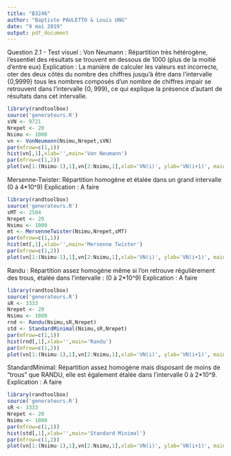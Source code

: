 ```yaml
---
title: "B3246"
author: "Baptiste PAULETTO & Louis UNG"
date: "9 mai 2019"
output: pdf_document
---
```




Question 2.1 - Test visuel :
Von Neumann : Répartition très hétérogène, l'essentiel des résultats se trouvent en dessous de 1000 (plus de la moitié d'entre eux)
Explication : La manière de calculer les valeurs est incorrecte, oter des deux côtés du nombre des chiffres jusqu'à être dans l'intervalle {0,9999} tous les nombres composés d'un nombre de chiffres impair se retrouvent dans l'intervalle {0, 999}, ce qui explique la présence d'autant de résultats dans cet intervalle.
```r
library(randtoolbox)
source('generateurs.R')
sVN <- 9721
Nrepet <- 20
Nsimu <- 1000
vn <- VonNeumann(Nsimu,Nrepet,sVN)
par(mfrow=c(1,1))
hist(vn[,1],xlab='',main='Von Neumann')
par(mfrow=c(1,2))
plot(vn[1:(Nsimu-1),1],vn[2:Nsimu,1],xlab='VN(i)', ylab='VN(i+1)', main='Von Neumann')
```

Mersenne-Twister: Répartition homogène et étalée dans un grand intervalle (0 à 4*10^9)
Explication : A faire 
```r
library(randtoolbox)
source('generateurs.R')
sMT <- 2504
Nrepet <- 20
Nsimu <- 1000
mt <- MersenneTwister(Nsimu,Nrepet,sMT)
par(mfrow=c(1,1))
hist(mt[,1],xlab='',main='Mersenne Twister')
par(mfrow=c(1,2))
plot(vn[1:(Nsimu-1),1],vn[2:Nsimu,1],xlab='VN(i)', ylab='VN(i+1)', main='Mersenne Twister')
```
Randu : Répartition assez homogène même si l'on retrouve régulièrement des trous, étalée dans l'intervalle : (0 à 2*10^9)
Explication : A faire
```r
library(randtoolbox)
source('generateurs.R')
sR <- 3333
Nrepet <- 20
Nsimu <- 1000
rnd <- Randu(Nsimu,sR,Nrepet)
std <- StandardMinimal(Nsimu,sR,Nrepet)
par(mfrow=c(1,1))
hist(rnd[,1],xlab='',main='Randu')
par(mfrow=c(1,2))
plot(vn[1:(Nsimu-1),1],vn[2:Nsimu,1],xlab='VN(i)', ylab='VN(i+1)', main='Randu')
```

StandardMinimal: Répartition assez homogène mais disposant de moins de "trous" que RANDU, elle est également étalée dans l'intervalle 0 à 2*10^9.
Explication : A faire
```r
library(randtoolbox)
source('generateurs.R')
sR <- 3333
Nrepet <- 20
Nsimu <- 1000
par(mfrow=c(1,1))
hist(std[,1],xlab='',main='Standard Minimal')
par(mfrow=c(1,2))
plot(vn[1:(Nsimu-1),1],vn[2:Nsimu,1],xlab='VN(i)', ylab='VN(i+1)', main='Standard Minimal')
```


